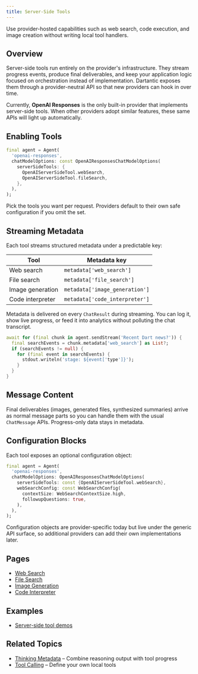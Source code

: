 ```yaml
---
title: Server-Side Tools
---
```


Use provider-hosted capabilities such as web search, code execution, and image
creation without writing local tool handlers.

## Overview

Server-side tools run entirely on the provider's infrastructure. They stream
progress events, produce final deliverables, and keep your application logic
focused on orchestration instead of implementation. Dartantic exposes them
through a provider-neutral API so that new providers can hook in over time.

Currently, **OpenAI Responses** is the only built-in provider that implements
server-side tools. When other providers adopt similar features, these same APIs
will light up automatically.

## Enabling Tools

```dart
final agent = Agent(
  'openai-responses',
  chatModelOptions: const OpenAIResponsesChatModelOptions(
    serverSideTools: {
      OpenAIServerSideTool.webSearch,
      OpenAIServerSideTool.fileSearch,
    },
  ),
);
```

Pick the tools you want per request. Providers default to their own safe
configuration if you omit the set.

## Streaming Metadata

Each tool streams structured metadata under a predictable key:

| Tool | Metadata key |
|------|--------------|
| Web search | `metadata['web_search']` |
| File search | `metadata['file_search']` |
| Image generation | `metadata['image_generation']` |
| Code interpreter | `metadata['code_interpreter']` |

Metadata is delivered on every `ChatResult` during streaming. You can log it,
show live progress, or feed it into analytics without polluting the chat
transcript.

```dart
await for (final chunk in agent.sendStream('Recent Dart news?')) {
  final searchEvents = chunk.metadata['web_search'] as List?;
  if (searchEvents != null) {
    for (final event in searchEvents) {
      stdout.writeln('stage: ${event['type']}');
    }
  }
}
```

## Message Content

Final deliverables (images, generated files, synthesized summaries) arrive as
normal message parts so you can handle them with the usual `ChatMessage` APIs.
Progress-only data stays in metadata.

## Configuration Blocks

Each tool exposes an optional configuration object:

```dart
final agent = Agent(
  'openai-responses',
  chatModelOptions: OpenAIResponsesChatModelOptions(
    serverSideTools: const {OpenAIServerSideTool.webSearch},
    webSearchConfig: const WebSearchConfig(
      contextSize: WebSearchContextSize.high,
      followupQuestions: true,
    ),
  ),
);
```

Configuration objects are provider-specific today but live under the generic
API surface, so additional providers can add their own implementations later.

## Pages

- [Web Search](/server-side-tools/web-search)
- [File Search](/server-side-tools/file-search)
- [Image Generation](/server-side-tools/image-generation)
- [Code Interpreter](/server-side-tools/code-interpreter)

## Examples

- [Server-side tool demos](https://github.com/csells/dartantic_ai/tree/main/packages/dartantic_ai/example/bin/server_side_tools)

## Related Topics

- [Thinking Metadata](/thinking) – Combine reasoning output with tool progress
- [Tool Calling](/tool-calling) – Define your own local tools
